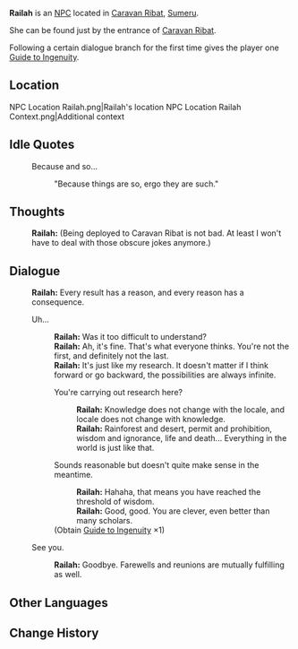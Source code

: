 {{Character Infobox
|type             = NPC
|image            = NPC Railah.png
|region           = Sumeru
|affiliation      = Sumeru Akademiya
|title            = Researcher
|ancestry         = <!-- Clan/family -->
|father           = 
|mother           = 
|spouse           = 
|sibling          = 
|child            = 
|relative         = 
|voiceEN          = 
|voiceCN          = 
|voiceJP          = 
|dialoguereward   = {{Card|Guide to Ingenuity|1}}
}}
'''Railah''' is an [[NPC]] located in [[Caravan Ribat]], [[Sumeru]].

She can be found just by the entrance of [[Caravan Ribat]].

Following a certain dialogue branch for the first time gives the player one [[Guide to Ingenuity]].

==Location==
<gallery>
NPC Location Railah.png|Railah's location
NPC Location Railah Context.png|Additional context
</gallery>
<!--
==Profile==
===Personality===
===Appearance===
 Keep appearance section short and concise. Limit to 2 paragraphs with 3-4 sentences each.
''(To be added.)''

==Quests and Events==
{{Quests and Events}}-->

==Idle Quotes==
{{Dialogue start}}
: {{DIcon|Idle}} Because and so...
:: {{A|VO Railah 01.ogg}} "Because things are so, ergo they are such."
{{Dialogue end}}

==Thoughts==
{{All Schemes to Know Explanation|name=Railah}}
{{Dialogue start}}
:{{A|VO Railah All Schemes to Know 01.ogg}} '''Railah:''' (Being deployed to Caravan Ribat is not bad. At least I won't have to deal with those obscure jokes anymore.)
{{Dialogue end}}

==Dialogue==
{{Dialogue start}}
:'''Railah:''' Every result has a reason, and every reason has a consequence.
:{{DIcon}} Uh...
::'''Railah:''' Was it too difficult to understand?
::'''Railah:''' Ah, it's fine. That's what everyone thinks. You're not the first, and definitely not the last.
::'''Railah:''' It's just like my research. It doesn't matter if I think forward or go backward, the possibilities are always infinite.
::{{DIcon}} You're carrying out research here?
:::'''Railah:''' Knowledge does not change with the locale, and locale does not change with knowledge.
:::'''Railah:''' Rainforest and desert, permit and prohibition, wisdom and ignorance, life and death... Everything in the world is just like that.
::{{DIcon|Reward}} Sounds reasonable but doesn't quite make sense in the meantime.
:::'''Railah:''' Hahaha, that means you have reached the threshold of wisdom.
:::'''Railah:''' Good, good. You are clever, even better than many scholars.
::;(Obtain [[Guide to Ingenuity]] ×1)
:{{DIcon}} See you.
::'''Railah:''' Goodbye. Farewells and reunions are mutually fulfilling as well.
{{Dialogue end}}
<!--
==Event Dialogue==
===Event Name===
{{Dialogue start}}
:'''{{subst:PAGENAME}}:'''
{{Dialogue end}}

==Trivia==
* 
-->

==Other Languages==
{{Other Languages
|default_hidden = 1
|en      = Railah
|zhs     = 莱拉
|zhs_rm  = Láilā
|zht     = 萊拉
|zht_rm  = Láilā
|ja      = ライラー
|ja_rm   = Rairaa
|ko      = 라일라
|ko_rm   = Railla
|es      = Railah
|fr      = Railah
|ru      = Райла
|th      = Railah
|vi      = Railah
|de      = Railah
|id      = Railah
|pt      = Railah
|tr      = Railah
|it      = Railah
}}

==Change History==
{{Change History|3.0}}
<!--
==References==
{{Reflist}}
-->